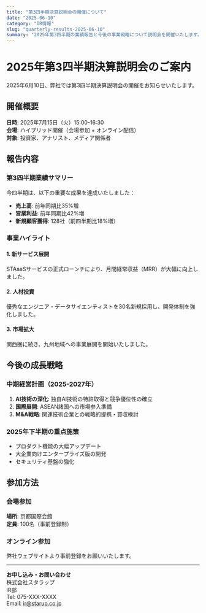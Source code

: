 ```yaml
---
title: "第3四半期決算説明会の開催について"
date: "2025-06-10"
category: "IR情報"
slug: "quarterly-results-2025-06-10"
summary: "2025年第3四半期の業績報告と今後の事業戦略について説明会を開催いたします。"
---
```


# 2025年第3四半期決算説明会のご案内

2025年6月10日、弊社では第3四半期決算説明会の開催をお知らせいたします。

## 開催概要

**日時**: 2025年7月15日（火）15:00-16:30  
**会場**: ハイブリッド開催（会場参加 + オンライン配信）  
**対象**: 投資家、アナリスト、メディア関係者

## 報告内容

### 第3四半期業績サマリー

今四半期は、以下の重要な成果を達成いたしました：

- **売上高**: 前年同期比35%増
- **営業利益**: 前年同期比42%増
- **新規顧客獲得**: 128社（前四半期比18%増）

### 事業ハイライト

#### 1. 新サービス展開
STAaaSサービスの正式ローンチにより、月間経常収益（MRR）が大幅に向上しました。

#### 2. 人材投資
優秀なエンジニア・データサイエンティストを30名新規採用し、開発体制を強化しました。

#### 3. 市場拡大
関西圏に続き、九州地域への事業展開を開始いたしました。

## 今後の成長戦略

### 中期経営計画（2025-2027年）

1. **AI技術の深化**: 独自AI技術の特許取得と競争優位性の確立
2. **国際展開**: ASEAN諸国への市場参入準備
3. **M&A戦略**: 関連技術企業との戦略的提携・買収検討

### 2025年下半期の重点施策

- プロダクト機能の大幅アップデート
- 大企業向けエンタープライズ版の開発
- セキュリティ基盤の強化

## 参加方法

### 会場参加
**場所**: 京都国際会館  
**定員**: 100名（事前登録制）

### オンライン参加
弊社ウェブサイトより事前登録をお願いいたします。

---

**お申し込み・お問い合わせ**  
株式会社スタラップ  
IR部  
Tel: 075-XXX-XXXX  
Email: ir@starup.co.jp